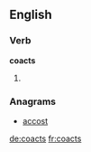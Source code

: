 
==English==

===Verb===
'''coacts'''

# {{third-person singular of|[[coact]]}}

===Anagrams===
* [[accost#English|accost]]

[[de:coacts]]
[[fr:coacts]]